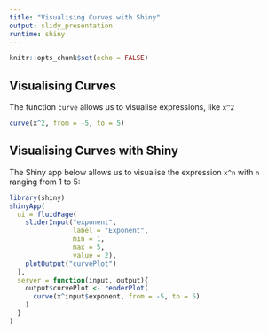 ---
title: "Visualising Curves with Shiny"
output: slidy_presentation
runtime: shiny
---

```{r setup, include=FALSE}
knitr::opts_chunk$set(echo = FALSE)
```

## Visualising Curves

The function `curve` allows us to visualise expressions, like `x^2`

```{r curve_static}
curve(x^2, from = -5, to = 5)
```


## Visualising Curves with Shiny

The Shiny app below allows us to visualise the expression `x^n` with `n` ranging from 1 to 5:

```{r curve_shiny}
library(shiny)
shinyApp(
  ui = fluidPage(
    sliderInput("exponent",
                label = "Exponent",
                min = 1,
                max = 5,
                value = 2),
    plotOutput("curvePlot")
  ),
  server = function(input, output){
    output$curvePlot <- renderPlot(
      curve(x^input$exponent, from = -5, to = 5)
    )
  }
)
```

